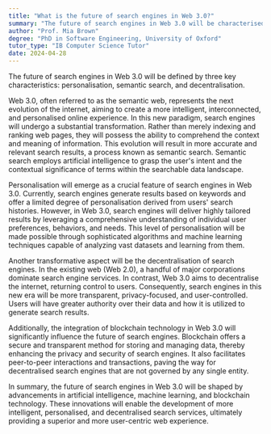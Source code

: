 ```yaml
---
title: "What is the future of search engines in Web 3.0?"
summary: "The future of search engines in Web 3.0 will be characterised by personalisation, semantic search, and decentralisation."
author: "Prof. Mia Brown"
degree: "PhD in Software Engineering, University of Oxford"
tutor_type: "IB Computer Science Tutor"
date: 2024-04-28
---
```


The future of search engines in Web 3.0 will be defined by three key characteristics: personalisation, semantic search, and decentralisation.

Web 3.0, often referred to as the semantic web, represents the next evolution of the internet, aiming to create a more intelligent, interconnected, and personalised online experience. In this new paradigm, search engines will undergo a substantial transformation. Rather than merely indexing and ranking web pages, they will possess the ability to comprehend the context and meaning of information. This evolution will result in more accurate and relevant search results, a process known as semantic search. Semantic search employs artificial intelligence to grasp the user's intent and the contextual significance of terms within the searchable data landscape.

Personalisation will emerge as a crucial feature of search engines in Web 3.0. Currently, search engines generate results based on keywords and offer a limited degree of personalisation derived from users' search histories. However, in Web 3.0, search engines will deliver highly tailored results by leveraging a comprehensive understanding of individual user preferences, behaviors, and needs. This level of personalisation will be made possible through sophisticated algorithms and machine learning techniques capable of analyzing vast datasets and learning from them.

Another transformative aspect will be the decentralisation of search engines. In the existing web (Web 2.0), a handful of major corporations dominate search engine services. In contrast, Web 3.0 aims to decentralise the internet, returning control to users. Consequently, search engines in this new era will be more transparent, privacy-focused, and user-controlled. Users will have greater authority over their data and how it is utilized to generate search results.

Additionally, the integration of blockchain technology in Web 3.0 will significantly influence the future of search engines. Blockchain offers a secure and transparent method for storing and managing data, thereby enhancing the privacy and security of search engines. It also facilitates peer-to-peer interactions and transactions, paving the way for decentralised search engines that are not governed by any single entity.

In summary, the future of search engines in Web 3.0 will be shaped by advancements in artificial intelligence, machine learning, and blockchain technology. These innovations will enable the development of more intelligent, personalised, and decentralised search services, ultimately providing a superior and more user-centric web experience.
    
